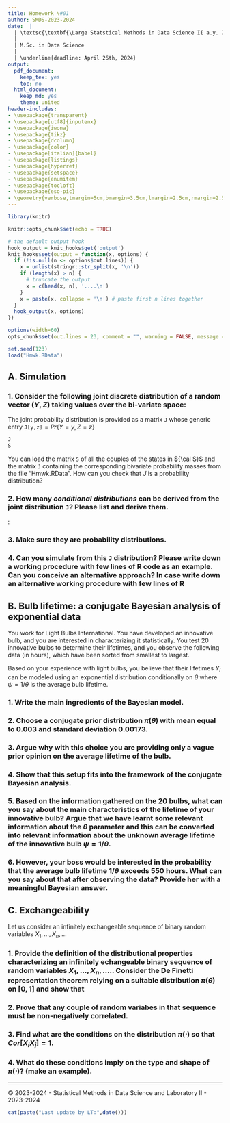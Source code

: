 ```yaml
---
title: Homework \#01
author: SMDS-2023-2024
date:  |
  | \textsc{\textbf{\Large Statstical Methods in Data Science II a.y. 2022-2023}}
  | 
  | M.Sc. in Data Science
  | 
  | \underline{deadline: April 26th, 2024}
output:
  pdf_document:
    keep_tex: yes
    toc: no
  html_document:
    keep_md: yes
    theme: united
header-includes: 
- \usepackage{transparent}
- \usepackage[utf8]{inputenx}
- \usepackage{iwona}
- \usepackage{tikz}
- \usepackage{dcolumn}
- \usepackage{color}
- \usepackage[italian]{babel}
- \usepackage{listings}
- \usepackage{hyperref}
- \usepackage{setspace}
- \usepackage{enumitem}
- \usepackage{tocloft}
- \usepackage{eso-pic}
- \geometry{verbose,tmargin=5cm,bmargin=3.5cm,lmargin=2.5cm,rmargin=2.5cm}
---
```


```r
library(knitr)

knitr::opts_chunk$set(echo = TRUE)

# the default output hook
hook_output = knit_hooks$get('output')
knit_hooks$set(output = function(x, options) {
  if (!is.null(n <- options$out.lines)) {
    x = unlist(stringr::str_split(x, '\n'))
    if (length(x) > n) {
      # truncate the output
      x = c(head(x, n), '....\n')
    }
    x = paste(x, collapse = '\n') # paste first n lines together
  }
  hook_output(x, options)
})
```

```r

options(width=60)
opts_chunk$set(out.lines = 23, comment = "", warning = FALSE, message = FALSE, echo = TRUE, tidy = TRUE, size="small",tidy.opts=list(width.cutoff=50), fig.align = 'center', fig.width = 5, fig.height = 4)
```

```r
set.seed(123)
load("Hmwk.RData")
```

<font color="#FF0000"></font>



## A. Simulation

### 1. Consider the following joint discrete distribution of a random vector $(Y,Z)$ taking values over the bi-variate space: 
\begin{eqnarray*}
{\cal S} = {\cal Y} \times {\cal Z} &=& \{(1,1);(1,2);(1,3);\\
&& (2,1);(2,2);(2,3);\\
&& (3,1);(3,2);(3,3)\}
\end{eqnarray*}
The joint probability distribution is provided as a matrix $\texttt{J}$  whose generic entry $\texttt{J[y,z]}=Pr \{Y=y,Z=z\}$ 
```r
J
S
```
You can load the matrix `S` of all the couples of the states in ${\cal S}$ and the matrix `J` containing the corresponding bivariate probability masses from the file "Hmwk.RData". How can you check that $J$ is a probability distribution?
 



\bigskip



### 2. How many *conditional distributions* can be derived from the joint distribution `J`? Please list and derive them.


\bigskip

\textbf{Answer}: 

\bigskip 


\bigskip

### 3. Make sure they are probability distributions.


\bigskip


### 4. Can you simulate from this `J` distribution? Please write down a working procedure with few lines of R code as an example. Can you conceive an alternative approach? In case write down an alternative working procedure with few lines of R


\bigskip


\newpage

## B. Bulb lifetime: a conjugate Bayesian analysis of exponential data

You work for Light Bulbs International. You have developed an innovative bulb, and you are interested in characterizing it statistically. You test 20 innovative bulbs to determine their lifetimes, and you observe the following data (in hours), which have been sorted from smallest to largest.

\begin{table}[!h]
\centering
\begin{tabular}{l}
1, 13, 27, 43, 73, 75, 154, 196, 220, 297,\\
344, 610, 734, 783, 796, 845, 859, 992, 1066, 1471
\end{tabular}
\end{table}

Based on your experience with light bulbs, you believe that their lifetimes $Y_i$ can be modeled using an exponential distribution conditionally on $\theta$ where $\psi = 1/\theta$ is the average bulb lifetime.


### 1. Write the main ingredients of the Bayesian model.

### 2. Choose a conjugate prior distribution $\pi(\theta)$ with mean equal to 0.003 and standard deviation 0.00173.

### 3. Argue why with this choice you are providing only a vague prior opinion on the average lifetime of the bulb.

### 4. Show that this setup fits into the framework of the conjugate Bayesian analysis.


### 5. Based on the information gathered on the 20 bulbs, what can you say about the main characteristics of the lifetime of your innovative bulb? Argue that we have learnt some relevant information about the $\theta$ parameter and this can be converted into relevant information about the unknown average lifetime of the innovative bulb $\psi=1/\theta$.

### 6. However, your boss would be interested in the probability that the average bulb lifetime $1/\theta$ exceeds 550 hours. What can you say about that after observing the data? Provide her with a meaningful Bayesian answer.

\newpage

## C. Exchangeability

Let us consider an infinitely exchangeable sequence of binary random variables $X_1,...,X_n,...$

### 1. Provide the definition of the distributional properties characterizing an infinitely echangeable binary sequence of random variables $X_1, ...,X_n, ....$. Consider the De Finetti representation theorem relying on a suitable distribution $\pi(\theta)$ on $[0,1]$ and show that 

\begin{eqnarray*} 
E[X_i]&=&E_{\pi}[\theta]\\
E[X_i X_j] &=& E_{\pi}[\theta^2]\\
Cov[X_i X_j] &=& Var_{\pi}[\theta]
\end{eqnarray*} 

### 2. Prove that any couple of random variabes in that sequence must be non-negatively correlated. 

### 3. Find what are the conditions on the distribution $\pi(\cdot)$ so that $Cor[X_i X_j]=1$.

### 4. What do these conditions imply on the type and shape of $\pi(\cdot)$? (make an example).


\vspace{10.5cm}





* * *
  <div class="footer"> &copy; 2023-2024 - Statistical Methods in Data Science and Laboratory II -  2023-2024 </div>
```r
cat(paste("Last update by LT:",date()))
```
